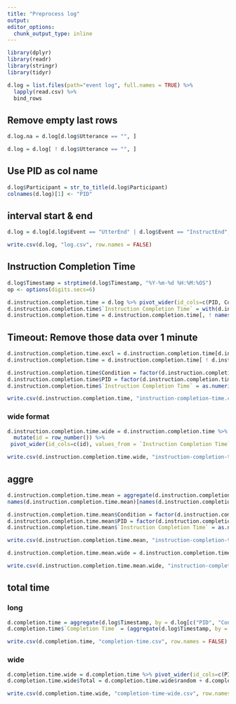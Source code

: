 ```yaml
---
title: "Preprocess log"
output:
editor_options: 
  chunk_output_type: inline
---
```


```r
library(dplyr)
library(readr)
library(stringr)
library(tidyr)
```

```r
d.log = list.files(path="event log", full.names = TRUE) %>% 
  lapply(read.csv) %>% 
  bind_rows 
```

## Remove empty last rows

```r
d.log.na = d.log[d.log$Utterance == "", ]
```

```r
d.log = d.log[ ! d.log$Utterance == "", ]
```

## Use PID as col name

```r
d.log$Participant = str_to_title(d.log$Participant)
colnames(d.log)[1] <- "PID"
```

## interval start & end

```r
d.log = d.log[d.log$Event == "UtterEnd" | d.log$Event == "InstructEnd", ]
```

```r
write.csv(d.log, "log.csv", row.names = FALSE)
```


## Instruction Completion Time

```r
d.log$Timestamp = strptime(d.log$Timestamp, "%Y-%m-%d %H:%M:%OS")
op <- options(digits.secs=6)
```

```r
d.instruction.completion.time = d.log %>% pivot_wider(id_cols=c(PID, Condition, Utterance), values_from = c(Timestamp), names_from = c(Event))
d.instruction.completion.time$`Instruction Completion Time` = with(d.instruction.completion.time, difftime(InstructEnd, UtterEnd, units="sec"))
d.instruction.completion.time = d.instruction.completion.time[, ! names(d.instruction.completion.time) %in% c("InstructEnd", "UtterEnd")]
```


## Timeout: Remove those data over 1 minute

```r
d.instruction.completion.time.excl = d.instruction.completion.time[d.instruction.completion.time$`Instruction Completion Time` > 60, ]
d.instruction.completion.time = d.instruction.completion.time[ ! d.instruction.completion.time$`Instruction Completion Time` > 60, ]

d.instruction.completion.time$Condition = factor(d.instruction.completion.time$Condition)
d.instruction.completion.time$PID = factor(d.instruction.completion.time$PID)
d.instruction.completion.time$`Instruction Completion Time` = as.numeric(d.instruction.completion.time$`Instruction Completion Time`)

```

```r
write.csv(d.instruction.completion.time, "instruction-completion-time.csv", row.names = FALSE)
```

### wide format

```r
d.instruction.completion.time.wide = d.instruction.completion.time %>% group_by(Condition) %>%
  mutate(id = row_number()) %>%
 pivot_wider(id_cols=c(id), values_from = `Instruction Completion Time`, names_from = Condition)
```

```r
write.csv(d.instruction.completion.time.wide, "instruction-completion-time-wide.csv")
```

## aggre

```r
d.instruction.completion.time.mean = aggregate(d.instruction.completion.time$`Instruction Completion Time`, by = d.instruction.completion.time[c("PID", "Condition")], FUN=mean)
names(d.instruction.completion.time.mean)[names(d.instruction.completion.time.mean) =='x'] = "Instruction Completion Time"

d.instruction.completion.time.mean$Condition = factor(d.instruction.completion.time.mean$Condition)
d.instruction.completion.time.mean$PID = factor(d.instruction.completion.time.mean$PID)
d.instruction.completion.time.mean$`Instruction Completion Time` = as.numeric(d.instruction.completion.time.mean$`Instruction Completion Time`)
```

```r
write.csv(d.instruction.completion.time.mean, "instruction-completion-time-mean.csv", row.names = FALSE)
```

```r
d.instruction.completion.time.mean.wide = d.instruction.completion.time.mean %>% pivot_wider(id_cols=c(PID), values_from = `Instruction Completion Time`, names_from = Condition)
```

```r
write.csv(d.instruction.completion.time.mean.wide, "instruction-completion-time-mean-wide.csv")
```

## total time

### long

```r
d.completion.time = aggregate(d.log$Timestamp, by = d.log[c("PID", "Condition")], FUN=max) %>% select(PID, Condition)
d.completion.time$`Completion Time` = (aggregate(d.log$Timestamp, by = d.log[c("PID", "Condition")], FUN=max)[3] - aggregate(d.log$Timestamp, by = d.log[c("PID", "Condition")], FUN=min)[3])$x

write.csv(d.completion.time, "completion-time.csv", row.names = FALSE)
```

### wide

```r
d.completion.time.wide = d.completion.time %>% pivot_wider(id_cols=c(PID), values_from = c(`Completion Time`), names_from = c(Condition))
d.completion.time.wide$Total = d.completion.time.wide$random + d.completion.time.wide$`indefinite-nouns` + d.completion.time.wide$model

write.csv(d.completion.time.wide, "completion-time-wide.csv", row.names = FALSE)
```